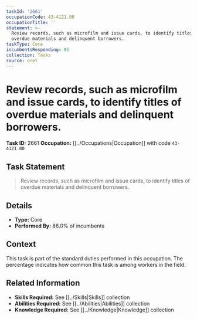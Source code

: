 ```yaml
---
taskId: '2661'
occupationCode: 43-4121.00
occupationTitle: ''
statement: >-
  Review records, such as microfilm and issue cards, to identify titles of
  overdue materials and delinquent borrowers.
taskType: Core
incumbentsResponding: 86
collection: Tasks
source: onet
---
```

# Review records, such as microfilm and issue cards, to identify titles of overdue materials and delinquent borrowers.

**Task ID:** 2661
**Occupation:** [[../Occupations|Occupation]] with code `43-4121.00`

## Task Statement

> Review records, such as microfilm and issue cards, to identify titles of overdue materials and delinquent borrowers.

## Details

- **Type:** Core
- **Performed By:** 86.0% of incumbents

## Context

This task is part of the standard duties performed in this occupation. The percentage indicates how common this task is among workers in the field.

## Related Information

- **Skills Required:** See [[../Skills|Skills]] collection
- **Abilities Required:** See [[../Abilities|Abilities]] collection
- **Knowledge Required:** See [[../Knowledge|Knowledge]] collection

